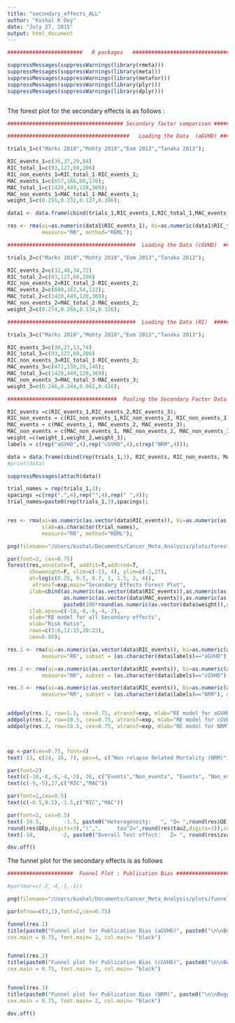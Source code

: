 ```yaml
---
title: "secondary_effects_ALL"
author: "Kushal K Dey"
date: "July 27, 2015"
output: html_document
---
```


```r


########################   R packages   #################################

suppressMessages(suppressWarnings(library(rmeta)))
suppressMessages(suppressWarnings(library(meta)))
suppressMessages(suppressWarnings(library(metafor)))
suppressMessages(suppressWarnings(library(plyr)))
suppressMessages(suppressWarnings(library(dplyr)))



```


The forest plot for the secondary effects is as follows : 

```r

##################################### Secondary factor comparison ##############################################

#######################################   Loading the Data  (aGVHD) #######################################

trials_1=c("Marks 2010","Mohty 2010","Eom 2013","Tanaka 2013");

RIC_events_1=c(36,37,29,84)
RIC_total_1=c(93,127,60,206)
RIC_non_events_1=RIC_total_1-RIC_events_1;
MAC_events_1=c(657,166,60,170);
MAC_total_1=c(1428,449,120,369);
MAC_non_events_1=MAC_total_1-MAC_events_1;
weight_1=c(0.255,0.232,0.127,0.386);

data1 <- data.frame(cbind(trials_1,RIC_events_1,RIC_total_1,MAC_events_1,MAC_total_1),stringsAsFactors=FALSE);

res <- rma(ai=as.numeric(data1$RIC_events_1), bi=as.numeric(data1$RIC_total_1), ci=as.numeric(data1$MAC_events_1), di=as.numeric(data1$MAC_total_1),data=data1,
           measure="RR", method="REML");

#########################################  Loading the Data (cGVHD)  #########################################

trials_2=c("Marks 2010","Mohty 2010","Eom 2013","Tanaka 2013");

RIC_events_2=c(32,48,34,72)
RIC_total_2=c(93,127,60,206)
RIC_non_events_2=RIC_total_2-RIC_events_2;
MAC_events_2=c(600,162,54,122);
MAC_total_2=c(1428,449,120,369);
MAC_non_events_2=MAC_total_2-MAC_events_2;
weight_2=c(0.274,0.266,0.134,0.326);

#########################################  Loading the Data (RI)  #########################################

trials_3=c("Marks 2010","Mohty 2010","Eom 2013","Tanaka 2013");

RIC_events_3=c(30,27,13,74)
RIC_total_3=c(93,127,60,206)
RIC_non_events_3=RIC_total_3-RIC_events_3;
MAC_events_3=c(471,130,29,140);
MAC_total_3=c(1428,449,120,369);
MAC_non_events_3=MAC_total_3-MAC_events_3;
weight_3=c(0.246,0.244,0.082,0.428);

###################################  Pooling the Secondary Factor Data  #####################################

RIC_events =c(RIC_events_1,RIC_events_2,RIC_events_3);
RIC_non_events = c(RIC_non_events_1,RIC_non_events_2, RIC_non_events_3);
MAC_events = c(MAC_events_1, MAC_events_2, MAC_events_3);
MAC_non_events = c(MAC_non_events_1, MAC_non_events_2, MAC_non_events_3);
weight =c(weight_1,weight_2,weight_3);
labels = c(rep("aGVHD",4),rep("cGVHD",4),c(rep("NRM",4)));

data = data.frame(cbind(rep(trials_1,3), RIC_events, RIC_non_events, MAC_events, MAC_non_events,weight, labels));
#print(data)

suppressMessages(attach(data))

trial_names = rep(trials_1,3);
spacings =c(rep(".",4),rep("",4),rep(" ",4));
trial_names=paste0(rep(trials_1,3),spacings);


res <- rma(ai=as.numeric(as.vector(data$RIC_events)), bi=as.numeric(as.vector(data$RIC_non_events)), ci=as.numeric(as.vector(data$MAC_events)), di=as.numeric(as.vector(data$MAC_non_events)),data=data,
           slab=as.character(trial_names),
           measure="RR", method="REML");

png(filename="/Users/kushal/Documents/Cancer_Meta_Analysis/plots/forest_secondary_effects_all.png",width=700,height=500)

par(font=2, cex=0.75)
forest(res,annotate=T, addfit=T,addcred=T, 
       showweight=F, xlim=c(-13, 4), ylim=c(-2,27),
       at=log(c(0.25, 0.5, 0.7, 1, 1.5, 2, 4)),
        atransf=exp,main="Secondary Effects Forest Plot",
       ilab=cbind(as.numeric(as.vector(data$RIC_events)),as.numeric(as.vector(data$RIC_non_events)),
                  as.numeric(as.vector(data$MAC_events)),as.numeric(as.vector(data$MAC_non_events)),
                  paste0(100*round(as.numeric(as.vector(data$weight)),digits=3))),
       ilab.xpos=c(-10,-8,-6,-4,-2), 
       mlab="RE model for all Secondary effects",
       xlab="Risk Ratio",
       rows=c(3:6,12:15,20:23),
       cex=0.80);

res.1 <- rma(ai=as.numeric(as.vector(data$RIC_events)), bi=as.numeric(as.vector(data$RIC_non_events)), ci=as.numeric(as.vector(data$MAC_events)), di=as.numeric(as.vector(data$MAC_non_events)),data=data,
           measure="RR", subset = (as.character(data$labels)=="aGVHD"), method="REML");

res.2 <- rma(ai=as.numeric(as.vector(data$RIC_events)), bi=as.numeric(as.vector(data$RIC_non_events)), ci=as.numeric(as.vector(data$MAC_events)), di=as.numeric(as.vector(data$MAC_non_events)),data=data,
           measure="RR", subset = (as.character(data$labels)=="cGVHD"), method="REML");

res.3 <- rma(ai=as.numeric(as.vector(data$RIC_events)), bi=as.numeric(as.vector(data$RIC_non_events)), ci=as.numeric(as.vector(data$MAC_events)), di=as.numeric(as.vector(data$MAC_non_events)),data=data,
           measure="RR", subset = (as.character(data$labels)=="NRM"), method="REML");


addpoly(res.1, row=1.5, cex=0.75, atransf=exp, mlab="RE model for aGVHD");
addpoly(res.2, row=10.5, cex=0.75, atransf=exp, mlab="RE model for cGVHD");
addpoly(res.3, row=18.5, cex=0.75, atransf=exp, mlab="RE model for NRM");



op <-par(cex=0.75, font=4)
text(-13, c(24, 16, 7), pos=4, c("Non relapse Related Mortality (NRM)", "chronic GVHD (cGVHD)","acute GVHD (aGVHD)"), cex=0.8)

par(font=2)
text(c(-10,-8,-6,-4,-2), 26, c("Events","Non_events", "Events", "Non_events","Weight (%)"));
text(c(-9,-5),27,c("RIC","MAC"))

par(font=2,cex=0.5)
text(c(-0.5,0.5),-1.5,c("RIC","MAC"))

par(font=2, cex=0.5)
text(-10.5,       -1.5, paste0("Heterogeneity:   ", "Q= ",round(res$QE,digits=2)," (p-val= ",
round(res$QEp,digits=3),")",",     tau^2=",round(res$tau2,digits=3)),cex=1)
text(-10,        -2, paste0("Overall Test effect:   Z= ", round(res$zval,digits=2), " (p-val= ",round(res$pval,digits=3),")"),cex=1)

dev.off()


```

The funnel plot for the secondary effects is as follows 

```r
#####################  Funnel Plot : Publication Bias ###################3

#par(mar=c(-2,-4,-1,-1))

png(filename="/Users/kushal/Documents/Cancer_Meta_Analysis/plots/funnel_secondary_effects_all.png",width=700,height=500)

par(mfrow=c(3,1),font=2,cex=0.75)

funnel(res.1)
title(paste0("Funnel plot for Publication Bias (aGVHD)", paste0("\n\nBegg's test: ",round(as.numeric(ranktest(res.1)$tau),digits=2)," (p-val= ", round(ranktest(res.1)$pval,digits=3),")",": ", "Egger's test: ", round(as.numeric(regtest(res.1)$zval),digits=2), " (p-val= ", round(regtest(res.1)$pval,digits=3),")")),
cex.main = 0.75, font.main= 2, col.main= "black")


funnel(res.2)
title(paste0("Funnel plot for Publication Bias (cGVHD)", paste0("\n\nBegg's test: ",round(as.numeric(ranktest(res.2)$tau),digits=2)," (p-val= ", round(ranktest(res.2)$pval,digits=3),")",": ", "Egger's test: ", round(as.numeric(regtest(res.2)$zval),digits=2), " (p-val= ", round(regtest(res.2)$pval,digits=3),")")),
cex.main = 0.75, font.main= 2, col.main= "black")


funnel(res.3)
title(paste0("Funnel plot for Publication Bias (NRM)", paste0("\n\nBegg's test: ",round(as.numeric(ranktest(res.3)$tau),digits=2)," (p-val= ", round(ranktest(res.3)$pval,digits=3),")",": ", "Egger's test: ", round(as.numeric(regtest(res.3)$zval),digits=2), " (p-val= ", round(regtest(res.3)$pval,digits=3),")")),
cex.main = 0.75, font.main= 2, col.main= "black")

dev.off()


```

